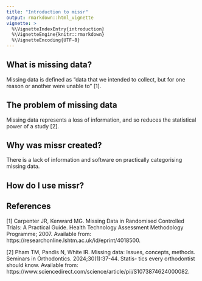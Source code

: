 ```yaml
---
title: "Introduction to missr"
output: rmarkdown::html_vignette
vignette: >
  %\VignetteIndexEntry{introduction}
  %\VignetteEngine{knitr::rmarkdown}
  %\VignetteEncoding{UTF-8}
---
```


## What is missing data?

Missing data is defined as "data that we intended to collect, but for one reason or another were unable to" \[1].

## The problem of missing data

Missing data represents a loss of information, and so reduces the statistical power of a study \[2].

## Why was missr created?

There is a lack of information and software on practically categorising missing data.

## How do I use missr?

## References

[1] Carpenter JR, Kenward MG. Missing Data in Randomised Controlled Trials: A Practical Guide. Health Technology Assessment
Methodology Programme; 2007. Available from: https://researchonline.lshtm.ac.uk/id/eprint/4018500.

[2] Pham TM, Pandis N, White IR. Missing data: Issues, concepts, methods. Seminars in Orthodontics. 2024;30(1):37-44. Statis-
tics every orthodontist should know. Available from: https://www.sciencedirect.com/science/article/pii/S1073874624000082.
